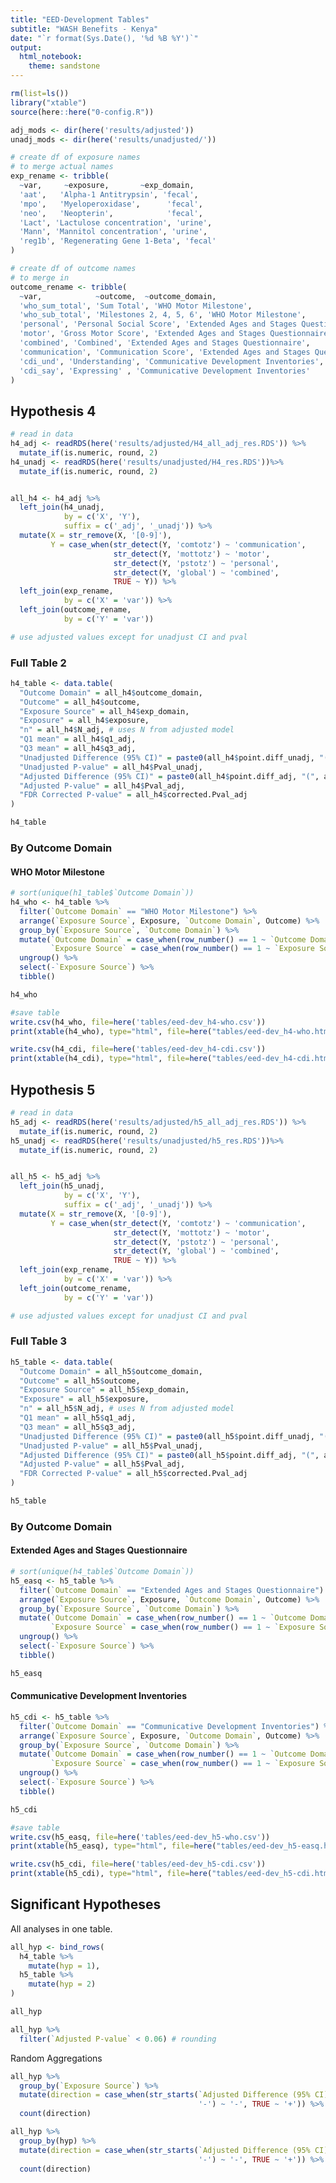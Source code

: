 ```yaml
---
title: "EED-Development Tables"
subtitle: "WASH Benefits - Kenya" 
date: "`r format(Sys.Date(), '%d %B %Y')`"
output: 
  html_notebook:
    theme: sandstone
---
```


```r

rm(list=ls())
library("xtable")
source(here::here("0-config.R"))

adj_mods <- dir(here('results/adjusted'))
unadj_mods <- dir(here('results/unadjusted/'))

# create df of exposure names
# to merge actual names
exp_rename <- tribble(
  ~var,     ~exposure,       ~exp_domain,
  'aat',   'Alpha-1 Antitrypsin', 'fecal',
  'mpo',   'Myeloperoxidase',      'fecal', 
  'neo',   'Neopterin',            'fecal', 
  'Lact', 'Lactulose concentration', 'urine', 
  'Mann', 'Mannitol concentration', 'urine',
  'reg1b', 'Regenerating Gene 1-Beta', 'fecal'
)

# create df of outcome names
# to merge in 
outcome_rename <- tribble(
  ~var,            ~outcome,  ~outcome_domain,
  'who_sum_total', 'Sum Total', 'WHO Motor Milestone', 
  'who_sub_total', 'Milestones 2, 4, 5, 6', 'WHO Motor Milestone', 
  'personal', 'Personal Social Score', 'Extended Ages and Stages Questionnaire', 
  'motor', 'Gross Motor Score', 'Extended Ages and Stages Questionnaire', 
  'combined', 'Combined', 'Extended Ages and Stages Questionnaire', 
  'communication', 'Communication Score', 'Extended Ages and Stages Questionnaire', 
  'cdi_und', 'Understanding', 'Communicative Development Inventories', 
  'cdi_say', 'Expressing' , 'Communicative Development Inventories'
)


```

## Hypothesis 4

```r
# read in data
h4_adj <- readRDS(here('results/adjusted/H4_all_adj_res.RDS')) %>% 
  mutate_if(is.numeric, round, 2)
h4_unadj <- readRDS(here('results/unadjusted/H4_res.RDS'))%>% 
  mutate_if(is.numeric, round, 2)


all_h4 <- h4_adj %>% 
  left_join(h4_unadj, 
            by = c('X', 'Y'), 
            suffix = c('_adj', '_unadj')) %>% 
  mutate(X = str_remove(X, '[0-9]'), 
         Y = case_when(str_detect(Y, 'comtotz') ~ 'communication',
                       str_detect(Y, 'mottotz') ~ 'motor',
                       str_detect(Y, 'pstotz') ~ 'personal',
                       str_detect(Y, 'global') ~ 'combined',
                       TRUE ~ Y)) %>% 
  left_join(exp_rename, 
            by = c('X' = 'var')) %>% 
  left_join(outcome_rename, 
            by = c('Y' = 'var'))

# use adjusted values except for unadjust CI and pval
```

### Full Table 2

```r
h4_table <- data.table(
  "Outcome Domain" = all_h4$outcome_domain,
  "Outcome" = all_h4$outcome,
  "Exposure Source" = all_h4$exp_domain,
  "Exposure" = all_h4$exposure, 
  "n" = all_h4$N_adj, # uses N from adjusted model
  "Q1 mean" = all_h4$q1_adj,
  "Q3 mean" = all_h4$q3_adj,
  "Unadjusted Difference (95% CI)" = paste0(all_h4$point.diff_unadj, "(", all_h4$lb.diff_unadj, ',', all_h4$ub.diff_unadj,')'), 
  "Unadjusted P-value" = all_h4$Pval_unadj,
  "Adjusted Difference (95% CI)" = paste0(all_h4$point.diff_adj, "(", all_h4$lb.diff_adj, ',', all_h4$ub.diff_adj,')'), 
  "Adjusted P-value" = all_h4$Pval_adj, 
  "FDR Corrected P-value" = all_h4$corrected.Pval_adj
)

h4_table
```

### By Outcome Domain

#### WHO Motor Milestone

```r
# sort(unique(h1_table$`Outcome Domain`))
h4_who <- h4_table %>% 
  filter(`Outcome Domain` == "WHO Motor Milestone") %>%
  arrange(`Exposure Source`, Exposure, `Outcome Domain`, Outcome) %>% 
  group_by(`Exposure Source`, `Outcome Domain`) %>%
  mutate(`Outcome Domain` = case_when(row_number() == 1 ~ `Outcome Domain`), 
         `Exposure Source` = case_when(row_number() == 1 ~ `Exposure Source`)) %>% 
  ungroup() %>% 
  select(-`Exposure Source`) %>% 
  tibble()

h4_who
```

```r
#save table
write.csv(h4_who, file=here('tables/eed-dev_h4-who.csv'))
print(xtable(h4_who), type="html", file=here("tables/eed-dev_h4-who.html"))

write.csv(h4_cdi, file=here('tables/eed-dev_h4-cdi.csv'))
print(xtable(h4_cdi), type="html", file=here("tables/eed-dev_h4-cdi.html"))
```

## Hypothesis 5

```r
# read in data
h5_adj <- readRDS(here('results/adjusted/h5_all_adj_res.RDS')) %>% 
  mutate_if(is.numeric, round, 2)
h5_unadj <- readRDS(here('results/unadjusted/h5_res.RDS'))%>% 
  mutate_if(is.numeric, round, 2)


all_h5 <- h5_adj %>% 
  left_join(h5_unadj, 
            by = c('X', 'Y'), 
            suffix = c('_adj', '_unadj')) %>% 
  mutate(X = str_remove(X, '[0-9]'), 
         Y = case_when(str_detect(Y, 'comtotz') ~ 'communication',
                       str_detect(Y, 'mottotz') ~ 'motor',
                       str_detect(Y, 'pstotz') ~ 'personal',
                       str_detect(Y, 'global') ~ 'combined',
                       TRUE ~ Y)) %>% 
  left_join(exp_rename, 
            by = c('X' = 'var')) %>% 
  left_join(outcome_rename, 
            by = c('Y' = 'var'))

# use adjusted values except for unadjust CI and pval
```

### Full Table 3

```r
h5_table <- data.table(
  "Outcome Domain" = all_h5$outcome_domain,
  "Outcome" = all_h5$outcome,
  "Exposure Source" = all_h5$exp_domain,
  "Exposure" = all_h5$exposure, 
  "n" = all_h5$N_adj, # uses N from adjusted model
  "Q1 mean" = all_h5$q1_adj,
  "Q3 mean" = all_h5$q3_adj,
  "Unadjusted Difference (95% CI)" = paste0(all_h5$point.diff_unadj, "(", all_h5$lb.diff_unadj, ',', all_h5$ub.diff_unadj,')'), 
  "Unadjusted P-value" = all_h5$Pval_unadj,
  "Adjusted Difference (95% CI)" = paste0(all_h5$point.diff_adj, "(", all_h5$lb.diff_adj, ',', all_h5$ub.diff_adj,')'), 
  "Adjusted P-value" = all_h5$Pval_adj, 
  "FDR Corrected P-value" = all_h5$corrected.Pval_adj
)

h5_table
```

### By Outcome Domain

#### Extended Ages and Stages Questionnaire

```r
# sort(unique(h4_table$`Outcome Domain`))
h5_easq <- h5_table %>% 
  filter(`Outcome Domain` == "Extended Ages and Stages Questionnaire") %>%
  arrange(`Exposure Source`, Exposure, `Outcome Domain`, Outcome) %>% 
  group_by(`Exposure Source`, `Outcome Domain`) %>%
  mutate(`Outcome Domain` = case_when(row_number() == 1 ~ `Outcome Domain`), 
         `Exposure Source` = case_when(row_number() == 1 ~ `Exposure Source`)) %>% 
  ungroup() %>% 
  select(-`Exposure Source`) %>% 
  tibble()

h5_easq
```

#### Communicative Development Inventories

```r
h5_cdi <- h5_table %>% 
  filter(`Outcome Domain` == "Communicative Development Inventories") %>%
  arrange(`Exposure Source`, Exposure, `Outcome Domain`, Outcome) %>% 
  group_by(`Exposure Source`, `Outcome Domain`) %>%
  mutate(`Outcome Domain` = case_when(row_number() == 1 ~ `Outcome Domain`), 
         `Exposure Source` = case_when(row_number() == 1 ~ `Exposure Source`)) %>% 
  ungroup() %>% 
  select(-`Exposure Source`) %>% 
  tibble()

h5_cdi
```

```r
#save table
write.csv(h5_easq, file=here('tables/eed-dev_h5-who.csv'))
print(xtable(h5_easq), type="html", file=here("tables/eed-dev_h5-easq.html"))

write.csv(h5_cdi, file=here('tables/eed-dev_h5-cdi.csv'))
print(xtable(h5_cdi), type="html", file=here("tables/eed-dev_h5-cdi.html"))
```


## Significant Hypotheses

All analyses in one table. 

```r
all_hyp <- bind_rows(
  h4_table %>% 
    mutate(hyp = 1), 
  h5_table %>% 
    mutate(hyp = 2)
) 

all_hyp
```

```r
all_hyp %>% 
  filter(`Adjusted P-value` < 0.06) # rounding
```

Random Aggregations 

```r
all_hyp %>% 
  group_by(`Exposure Source`) %>% 
  mutate(direction = case_when(str_starts(`Adjusted Difference (95% CI)`, 
                                          '-') ~ '-', TRUE ~ '+')) %>% 
  count(direction)
```

```r
all_hyp %>% 
  group_by(hyp) %>% 
  mutate(direction = case_when(str_starts(`Adjusted Difference (95% CI)`, 
                                          '-') ~ '-', TRUE ~ '+')) %>% 
  count(direction)
```

